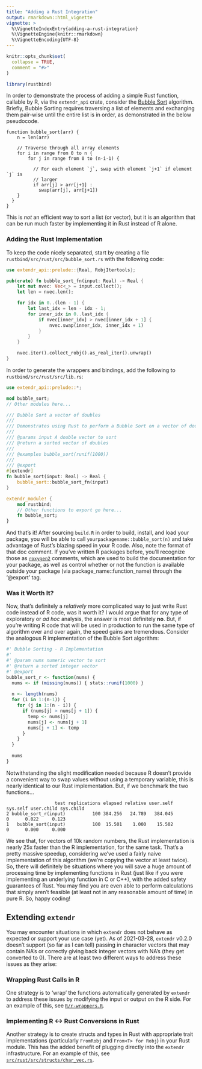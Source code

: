 ```yaml
---
title: "Adding a Rust Integration"
output: rmarkdown::html_vignette
vignette: >
  %\VignetteIndexEntry{adding-a-rust-integration}
  %\VignetteEngine{knitr::rmarkdown}
  %\VignetteEncoding{UTF-8}
---
```


```r
knitr::opts_chunk$set(
  collapse = TRUE,
  comment = "#>"
)
```

```r
library(rustbind)
```

In order to demonstrate the process of adding a simple Rust function, callable by R, via the `extendr_api` crate, consider the [Bubble Sort](https://www.geeksforgeeks.org/bubble-sort/) algorithm. Briefly, Bubble Sorting requires traversing a list of elements and exchanging them pair-wise until the entire list is in order, as demonstrated in the below pseudocode. 

```
function bubble_sort(arr) {
    n = len(arr) 
  
    // Traverse through all array elements 
    for i in range from 0 to n {
        for j in range from 0 to (n-i-1) { 
        
          // For each element `j`, swap with element `j+1` if element `j` is
          // larger
          if arr[j] > arr[j+1] : 
            swap(arr[j], arr[j+1])
    }
  }
}
```

This is *not* an efficient way to sort a list (or vector), but it is an algorithm that can be run much faster by implementing it in Rust instead of R alone. 

### Adding the Rust Implementation

To keep the code nicely separated, start by creating a file `rustbind/src/rust/src/bubble_sort.rs` with the following code:

```rust
use extendr_api::prelude::{Real, RobjItertools};

pub(crate) fn bubble_sort_fn(input: Real) -> Real {
    let mut nvec: Vec<_> = input.collect();
    let len = nvec.len();

    for idx in 0..(len - 1) {
        let last_idx = len - idx - 1;
        for inner_idx in 0..last_idx {
            if nvec[inner_idx] > nvec[inner_idx + 1] {
                nvec.swap(inner_idx, inner_idx + 1)
            }
        }
    }

    nvec.iter().collect_robj().as_real_iter().unwrap()
}
```

In order to generate the wrappers and bindings, add the following to `rustbind/src/rust/src/lib.rs`:

```rust
use extendr_api::prelude::*;

mod bubble_sort;
// Other modules here...

/// Bubble Sort a vector of doubles
/// 
/// Demonstrates using Rust to perform a Bubble Sort on a vector of doubles
/// 
/// @params input A double vector to sort
/// @return a sorted vector of doubles
/// 
/// @examples bubble_sort(runif(1000))
/// 
/// @export
#[extendr]
fn bubble_sort(input: Real) -> Real {
    bubble_sort::bubble_sort_fn(input)
}

extendr_module! {
    mod rustbind;
    // Other functions to export go here...
    fn bubble_sort;
}
```

And that's it! After sourcing `build.R` in order to build, install, and load your package, you will be able to call `yourpackagename::bubble_sort(n)` and take advantage of Rust's blazing speed in your R code. Also, note the format of that doc comment. If you've written R packages before, you'll recognize those as [`roxygen2`](https://cran.r-project.org/web/packages/roxygen2/vignettes/roxygen2.html) comments, which are used to build the documentation for your package, as well as control whether or not the function is available outside your package (via package_name::function_name) through the '@export' tag.

### Was it Worth It?

Now, that's definitely a *relatively* more complicated way to just write Rust code instead of R code, was it worth it? I would argue that for any type of exploratory or *ad hoc* analysis, the answer is most definitely **no**. But, if you're writing R code that will be used in production to run the same type of algorithm over and over again, the speed gains are tremendous. Consider the analogous R implementation of the Bubble Sort algorithm:

```r
#' Bubble Sorting - R Implementation
#'
#' @param nums numeric vector to sort
#' @return a sorted integer vector
#' @export
bubble_sort_r <- function(nums) {
  nums <- if (missing(nums)) { stats::runif(1000) }
  
  n <- length(nums)
  for (i in 1:(n-1)) {
    for (j in 1:(n - i)) {
      if (nums[j] > nums[j + 1]) {
        temp <- nums[j]
        nums[j] <- nums[j + 1]
        nums[j + 1] <- temp
      }
    }
  }
  
  nums
}
```

Notwithstanding the slight modification needed because R doesn't provide a convenient way to swap values without using a temporary variable, this is nearly identical to our Rust implementation. But, if we benchmark the two functions...

```
                  test replications elapsed relative user.self sys.self user.child sys.child
2 bubble_sort_r(input)          100 384.256   24.789   384.045        0      0.022     0.123
1   bubble_sort(input)          100  15.501    1.000    15.502        0      0.000     0.000
```

We see that, for vectors of 10k random numbers, the Rust implementation is nearly 25x faster than the R implementation, for the same task. That's a pretty massive speedup, considering we've used a fairly naive implementation of this algorithm (we're copying the vector at least twice). So, there will definitely be situations where you will save a huge amount of processing time by implementing functions in Rust (just like if you were implementing an underlying function in C or C++), with the added safety guarantees of Rust. You may find you are even able to perform calculations that simply aren't feasible (at least not in any reasonable amount of time) in pure R. So, happy coding!

## Extending `extendr`

You may encounter situations in which `extendr` does not behave as expected or support your use case (yet). As of 2021-03-28, `extendr` v0.2.0 doesn't support (so far as I can tell) passing in character vectors that may contain NA's or correctly giving back integer vectors with NA's (they get converted to 0). There are at least two different ways to address these issues as they arise:

### Wrapping Rust Calls in R

One strategy is to 'wrap' the functions automatically generated by `extendr` to address these issues by modifying the input or output on the R side. For an example of this, see [`R/r-wrappers.R`](R/r-wrappers.R).

### Implementing R <-> Rust Conversions in Rust

Another strategy is to create structs and types in Rust with appropriate trait implementations (particularly `FromRobj` and `From<T> for Robj`) in your Rust module. This has the added benefit of plugging directly into the `extendr` infrastructure. For an example of this, see [`src/rust/src/structs/char_vec.rs`](src/rust/src/structs/char_vec.rs).

